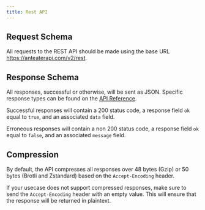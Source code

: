```yaml
---
title: Rest API
---
```


## Request Schema

All requests to the REST API should be made using the base URL https://anteaterapi.com/v2/rest.

## Response Schema

All responses, successful or otherwise, will be sent as JSON. Specific response types can be found on the [API Reference](https://anteaterapi.com/reference).

Successful responses will contain a 200 status code, a response field `ok` equal to `true`, and an associated `data` field.

Erroneous responses will contain a non 200 status code, a response field `ok` equal to `false`, and an associated `message` field.

## Compression

By default, the API compresses all responses over 48 bytes (Gzip) or 50 bytes (Brotli and Zstandard) based on the `Accept-Encoding` header.

If your usecase does not support compressed responses, make sure to send the `Accept-Encoding` header with an empty value. This will ensure that the response will be returned in plaintext.
